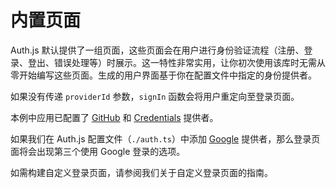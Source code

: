 
# 内置页面

Auth.js 默认提供了一组页面，这些页面会在用户进行身份验证流程（注册、登录、登出、错误处理等）时展示。这一特性非常实用，让你初次使用该库时无需从零开始编写这些页面。生成的用户界面基于你在配置文件中指定的身份提供者。

如果没有传递 `providerId` 参数，`signIn` 函数会将用户重定向至登录页面。


<Screenshot src={SignInPage} alt="Sign-in Page" />

本例中应用已配置了 [GitHub](/getting-started/providers/github) 和 [Credentials](/getting-started/providers/credentials) 提供者。

如果我们在 Auth.js 配置文件（`./auth.ts`）中添加 [Google](/getting-started/providers/google) 提供者，那么登录页面将会出现第三个使用 Google 登录的选项。

如需构建自定义登录页面，请参阅我们关于自定义登录页面的指南。
